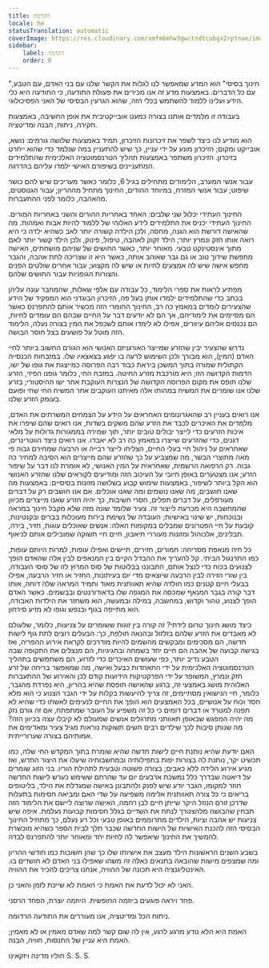 ```yaml
---
title: הקדמה
locale: he
statusTranslation: automatic
coverImage: https://res.cloudinary.com/xmfm6mhw3gwctndtcubgx2rptnae/image/upload/v1740337243/small_cover_educacion_fundamental_a051170f1c.webp
sidebar:
    label: הקדמה
    order: 0
---
```

"חינוך בסיסי" הוא המדע שמאפשר לנו לגלות את הקשר שלנו עם בני האדם, עם הטבע, עם כל הדברים. באמצעות מדע זה אנו מכירים את פעולת התודעה, כי התודעה היא כלי הידע ועלינו ללמוד להשתמש בכלי הזה, שהוא הגרעין הבסיסי של האני הפסיכולוגי.

בעבודה זו מלמדים אותנו בצורה כמעט אובייקטיבית את אופן החשיבה, באמצעות חקירה, ניתוח, הבנה ומדיטציה.

הוא מודיע לנו כיצד לשפר את זיכרונות הזיכרון, תמיד באמצעות שלושה גורמים: נושא, אובייקט ומקום; הזיכרון מונע על ידי עניין, כך שיש להתעניין במה שנלמד כדי שהוא ייחרט בזיכרון. הזיכרון משתפר באמצעות תהליך הטרנסמוטציה האלכימית שהתלמידים המתעניינים בשיפורם האישי ילמדו עליהם בהדרגה.

עבור אנשי המערב, הלימודים מתחילים בגיל 6, כלומר כאשר מעריכים שיש להם כושר שיפוט; עבור אנשי המזרח, במיוחד ההודים, החינוך מתחיל מההריון; עבור הגנוסטים, מהאהבה, כלומר לפני ההתעברות.

החינוך העתידי יכלול שני שלבים: האחד באחריות ההורים והשני באחריות המורים. החינוך העתידי יכניס את התלמידים לידע האלוהי של ללמוד להיות אבות ואמהות. מה שהאישה דורשת הוא הגנה, מחסה, ולכן הילדה קשורה יותר לאב כשהיא ילדה כי היא רואה אותו חזק ונמרץ יותר; הילד זקוק לאהבה, טיפול, פינוק, ולכן הילד קשור יותר לאם מתוך אינסטינקט טבעי. מאוחר יותר, כאשר החושים של שניהם מושחתים, האישה מחפשת שידוך טוב או גם גבר שאוהב אותה, כאשר היא זו שצריכה לתת אהבה, והגבר מחפש אישה שיש לה אמצעים לחיות או שיש לה מקצוע; עבור אחרים שולטים הפנים והצורות הגופניות עבור החושים שלהם.

מפתיע לראות את ספרי הלימוד, כל עבודה עם אלפי שאלות, שהמחבר עונה עליהן בכתב כדי שהתלמידים ילמדו אותן בעל פה, הזיכרון הבוגדני הוא המפקיד של הידע שהצעירים לומדים במאמץ כה רב, החינוך החומרי הזה מכשיר אותם להתפרנס כאשר הם מסיימים את לימודיהם, אך הם לא יודעים דבר על החיים שבהם הם עומדים לחיות, הם נכנסים אליהם עיוורים, אפילו לא לימדו אותם לשכפל את המין בצורה נעלה, הלימוד הזה מוטל על פושעים בצל חוסר הבושה.

נדרש שהצעיר יבין שהזרע שמייצר האורגניזם האנושי הוא הגורם החשוב ביותר לחיי האדם (המין), הוא מבורך ולכן השימוש לרעה בו יפגע בצאצאיו שלו. במזבחות הכנסייה הקתולית שמורה בתוך המשכן ביראת כבוד רבה הפרוסה כמייצגת את גופו של ישו, הדמות הקדושה הזו; היא מורכבת מזרע החיטה. במזבח החי, כלומר גופנו הפיזי, הזרע שלנו תופס את מקום הפרוסה הקדושה של הנצרות העוקבת אחר ישו ההיסטורי; בזרע שלנו אנו שומרים את המשיח במהותו אלה מאיתנו העוקבים אחר המשיח החי שחי ופועם בעומק הזרע שלנו.

אנו רואים בעניין רב שהאגרונומים האחראים על הידע על הצמחים המשרתים את האדם, מלמדים את האיכרים לכבד את הזרע שהם משקים בשדות, אנו רואים שהם שיפרו את איכות הזרעים כדי לייצר יבולים טובים יותר, תוך שמירה בממגורות גדולות על מלאי דגנים, כדי שהזרעים שייצרו במאמץ כה רב לא יאבדו. אנו רואים כיצד הווטרינרים, שאחראים על ניהול חיי בעלי החיים, הצליחו לייצר רבייה או הרבעה שמחירם גבוה פי מאה מתוצרי הבשר, מה שמצביע על כך שהזרע שהם מייצרים הוא הסיבה למחיר כה גבוה. רק הרפואה הרשמית, שאחראית על המין האנושי, לא אומרת לנו דבר על שיפור הזרע; אנו מצטערים באופן חיובי על העיכוב הזה ומודיעים לקוראים שלנו שהזרע האנושי הוא הקל ביותר לשיפור, באמצעות שימוש קבוע בשלושה מזונות בסיסיים: באמצעות מה שאנו חושבים, מה שאנו נושמים ומה שאנו אוכלים. אם אנו חושבים רק על דברים מעורפלים, על דברים תפלים, חסרי חשיבות, כך יהיה הזרע שאנו מייצרים מכיוון שהמחשבה היא מכרעת לייצור זה. צעיר שלומד שונה מזה שלא מקבל חינוך במראה ובנוכחות, יש שינוי באישיות; העובדה של נשימת בירות מעוכלות בברים ובקנטינות, קובעת על חיי הפטרונים שמבלים במקומות האלה: אנשים שאוכלים עוגות, חזיר, בירה, תבלינים, אלכוהול ומזונות מעוררי תיאבון, חיים חיי תשוקה שמובילים אותם לניאוף.

כל חיה מנאפת מסריחה: חמורים, חזירים, תיישים ואפילו עופות, למרות היותם עופות, כמו התרנגול הביתי. קל להעריך את ההבדל הקיים בין המנאפים לבין אלה שהאדם הופך לצנועים בכוח כדי לנצל אותם, התבוננו בבלוטות של סוס המרוץ לזו של סוסי העבודה, בין שורי הזירה לבין הרבעה שיוצאים מדי יום בעיתונות, החזיר או חזיר הרבעה, אפילו בבעלי חיים קטנים כמו חולדה שהיא תאוותנית מאוד ותמיד המראה שלה דוחה, אותו דבר קורה בגבר המנאף שמכסה את המגפה שלו בדאודורנטים ובבשמים. כאשר האדם הופך לצנוע, טהור וקדוש, במחשבה, במילה ובמעשה, הוא משחזר את הילדות האבודה, הוא מתייפה בגוף ובנפש וגופו לא מזיע סירחון.

כיצד מושג חינוך טרום לידתי? זה קורה בין זוגות ששומרים על צניעות, כלומר, שלעולם לא מאבדים את הזרע שלהם בזלזול ובהנאה חולפת, כך: הבעלים רוצים לתת גוף לישות חדשה, הם מסכימים ומבקשים מהשמים להיות מודרכים לקראת אירוע ההפריה, ואז בגישה קבועה של אהבה הם חיים יחד בשמחה ובחגיגיות, הם מנצלים את התקופה שבה הטבע נדיב יותר, כפי שעושים האיכרים כדי לזרוע, הם משתמשים בתהליך הטרנסמוטציה האלכימית על ידי התאחדות כבעל ואישה, מה שמאפשר בריחה של זרע חזק ונמרץ, המשופר על ידי הפרקטיקות הידועות קודם לכן והאירוע של ההתעברות האלוהית מושג באמצעי זה, ברגע שהאישה תופסת שהיא בהריון, היא נפרדת מהגבר, כלומר, חיי הנישואין מסתיימים, זה צריך להיעשות בקלות על ידי הגבר הצנוע כי הוא מלא חסד וכוח על אנושיים, בכל האמצעים הוא הופך את החיים לנעימים לאשתו כדי שהיא לא תפנה למטרד או דברים דומים כי כל זה משפיע על העובר שמתפתח, אם זה גורם נזק מה יהיה המפגש שבאופן תאוותני מתרגלים אנשים שמעולם לא קיבלו עצה בכיוון הזה? מה שנותן סיבות לכך שילדים רבים חשים תשוקות נוראות מגיל צעיר ומאדימים את אמותיהם בצורה שערורייתית.

האם יודעת שהיא נותנת חיים לישות חדשה שהיא שומרת בתוך המקדש החי שלה, כמו תכשיט יקר, נותנת לה בצורות יפות בתפילותיה ובמחשבותיה שיעלו את היצור החדש, ואז מגיע אירוע הלידה ללא כאבים; בצורה פשוטה וטבעית לתהילת הוריו. בני הזוג שומרים על דיאטה שבדרך כלל נמשכת ארבעים יום עד שהרחם ששימש כערש לישות החדשה חוזר למקומו, הגבר יודע שיש לפנק ולהתבונן באישה שמגדלת את הילד, בליטופים בריאים כי כל צורה תאוותנית אלימה משפיעה על שדי האם ומביאה חסימות בתעלות שדרכן זורם הנוזל היקר שייתן חיים לבן רחמה, האישה שרוצה ליישם את הלימוד הזה תבחין שהבושה מלהצטרך לנתח את השדיים בגלל חסימות קבועות נעלמת. איפה שיש צניעות יש אהבה וציות, הילדים מתרוממים באופן טבעי וכל רע נעלם, כך מתחיל החינוך הבסיסי הזה להכנת האישיות של הישות החדשה שכבר תלך לבית הספר כשהיא מוכשרת להמשיך את החינוך שיאפשר לה לחיות יחד ומאוחר יותר להתפרנס לבדה.

בשבע השנים הראשונות הילד מעצב את אישיותו שלו כך שהן חשובות כמו חודשי ההריון ומה שמצפים מישות שהובאה בתנאים כאלה זה משהו שאפילו בני האדם לא חושדים בו. האינטליגנציה היא תכונה של ההוויה, אנחנו צריכים להכיר את ההוויה.

האני לא יכול לדעת את האמת כי האמת לא שייכת לזמן והאני כן.

פחד ויראה פוגעים ביוזמה החופשית. היוזמה יוצרת, הפחד הרסני.

ניתוח הכל ומדיטציה, אנו מעוררים את התודעה הרדומה.

האמת היא הלא נודע מרגע לרגע, אין לה שום קשר למה שאדם מאמין או לא מאמין; האמת היא עניין של התנסות, חוויה, הבנה.

חוליו מדינה ויזקאינו
S. S. S.


